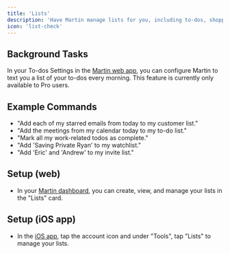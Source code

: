 ```yaml
---
title: 'Lists'
description: 'Have Martin manage lists for you, including to-dos, shopping lists, watchlists, and more.'
icon: 'list-check'
---
```


## Background Tasks

In your To-dos Settings in the [Martin web app](https://app.trymartin.com), you can configure Martin to text you a list of your to-dos every morning. This feature is currently only available to Pro users.

## Example Commands

- "Add each of my starred emails from today to my customer list."
- "Add the meetings from my calendar today to my to-do list."
- "Mark all my work-related todos as complete."
- "Add 'Saving Private Ryan' to my watchlist."
- "Add 'Eric' and 'Andrew' to my invite list."

## Setup (web)

- In your [Martin dashboard](https://app.trymartin.com), you can create, view, and manage your lists in the "Lists" card.

## Setup (iOS app)

- In the [iOS app](https://trymartin.com/#section-1), tap the account icon and under "Tools", tap "Lists" to manage your lists.